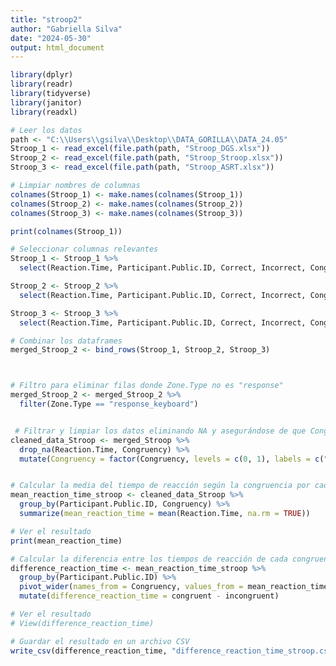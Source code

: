 ```yaml
---
title: "stroop2"
author: "Gabriella Silva"
date: "2024-05-30"
output: html_document
---
```


```r
library(dplyr)
library(readr)
library(tidyverse)
library(janitor)
library(readxl)

# Leer los datos
path <- "C:\\Users\\gsilva\\Desktop\\DATA_GORILLA\\DATA_24.05"
Stroop_1 <- read_excel(file.path(path, "Stroop_DGS.xlsx"))
Stroop_2 <- read_excel(file.path(path, "Stroop_Stroop.xlsx"))
Stroop_3 <- read_excel(file.path(path, "Stroop_ASRT.xlsx"))

# Limpiar nombres de columnas
colnames(Stroop_1) <- make.names(colnames(Stroop_1))
colnames(Stroop_2) <- make.names(colnames(Stroop_2))
colnames(Stroop_3) <- make.names(colnames(Stroop_3))

print(colnames(Stroop_1))

# Seleccionar columnas relevantes
Stroop_1 <- Stroop_1 %>%
  select(Reaction.Time, Participant.Public.ID, Correct, Incorrect, Congruency, Zone.Type)

Stroop_2 <- Stroop_2 %>%
  select(Reaction.Time, Participant.Public.ID, Correct, Incorrect, Congruency,Zone.Type)

Stroop_3 <- Stroop_3 %>%
  select(Reaction.Time, Participant.Public.ID, Correct, Incorrect, Congruency, Zone.Type)

# Combinar los dataframes
merged_Stroop_2 <- bind_rows(Stroop_1, Stroop_2, Stroop_3)



# Filtro para eliminar filas donde Zone.Type no es "response"
merged_Stroop_2 <- merged_Stroop_2 %>%
  filter(Zone.Type == "response_keyboard")


 # Filtrar y limpiar los datos eliminando NA y asegurándose de que Congruency sea un factor
cleaned_data_Stroop <- merged_Stroop %>%
  drop_na(Reaction.Time, Congruency) %>%
  mutate(Congruency = factor(Congruency, levels = c(0, 1), labels = c("incongruent", "congruent")))


# Calcular la media del tiempo de reacción según la congruencia por cada participante
mean_reaction_time_stroop <- cleaned_data_Stroop %>%
  group_by(Participant.Public.ID, Congruency) %>%
  summarize(mean_reaction_time = mean(Reaction.Time, na.rm = TRUE))

# Ver el resultado
print(mean_reaction_time)

# Calcular la diferencia entre los tiempos de reacción de cada congruencia por cada participante
difference_reaction_time <- mean_reaction_time_stroop %>%
  group_by(Participant.Public.ID) %>%
  pivot_wider(names_from = Congruency, values_from = mean_reaction_time) %>%
  mutate(difference_reaction_time = congruent - incongruent)

# Ver el resultado
# View(difference_reaction_time)

# Guardar el resultado en un archivo CSV
write_csv(difference_reaction_time, "difference_reaction_time_stroop.csv")


````

